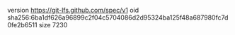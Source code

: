 version https://git-lfs.github.com/spec/v1
oid sha256:6ba1df626a96899c2f04c5704086d2d95324ba125f48a687980fc7d0fe2b6511
size 7230
